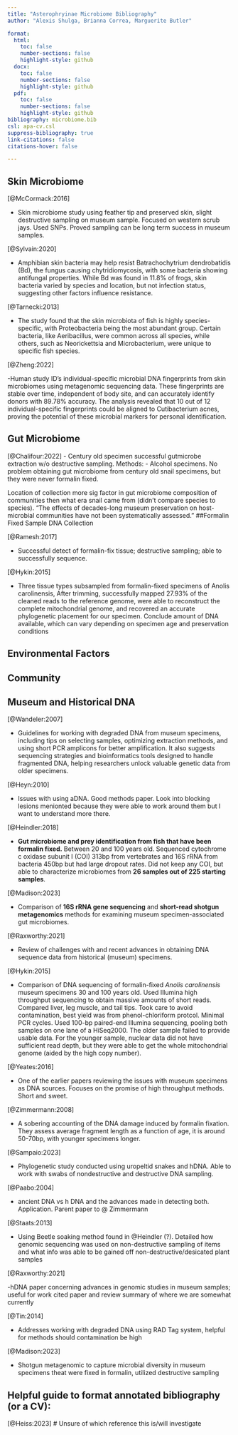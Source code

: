 ```yaml
---
title: "Asterophryinae Microbiome Bibliography"
author: "Alexis Shulga, Brianna Correa, Marguerite Butler"

format:
  html:
    toc: false
    number-sections: false
    highlight-style: github
  docx: 
    toc: false
    number-sections: false
    highlight-style: github
  pdf: 
    toc: false
    number-sections: false
    highlight-style: github
bibliography: microbiome.bib
csl: apa-cv.csl
suppress-bibliography: true
link-citations: false
citations-hover: false

---
```


## Skin Microbiome

[@McCormack:2016]

- Skin microbiome study using feather tip and preserved skin, slight destructive sampling on museum sample. Focused on western scrub jays. Used SNPs. Proved sampling can be long term success in museum samples. 

[@Sylvain:2020]

- Amphibian skin bacteria may help resist Batrachochytrium dendrobatidis (Bd), the fungus causing chytridiomycosis, with some bacteria showing antifungal properties. While Bd was found in 11.8% of frogs, skin bacteria varied by species and location, but not infection status, suggesting other factors influence resistance.

[@Tarnecki:2013]

- The study found that the skin microbiota of fish is highly species-specific, with Proteobacteria being the most abundant group. Certain bacteria, like Aeribacillus, were common across all species, while others, such as Neorickettsia and Microbacterium, were unique to specific fish species.

[@Zheng:2022]

-Human study ID's individual-specific microbial DNA fingerprints from skin microbiomes using metagenomic sequencing data. These fingerprints are stable over time, independent of body site, and can accurately identify donors with 89.78% accuracy. The analysis revealed that 10 out of 12 individual-specific fingerprints could be aligned to Cutibacterium acnes, proving the potential of these microbial markers for personal identification.


## Gut Microbiome

[@Chalifour:2022]
- Century old specimen successful gutmicrobe extraction w/o destructive sampling. Methods:
- Alcohol specimens. No problem obtaining gut microbiome from century old snail specimens, but they were never formalin fixed.

 Location of collection more sig factor in gut microbiome composition of communities then what era snail came from (didn't compare species to species). "The effects of decades-long museum preservation on host-microbial communities have not been systematically assessed."
##Formalin Fixed Sample DNA Collection

[@Ramesh:2017]

- Successful detect of formalin-fix tissue; destructive sampling; able to successfully sequence.

[@Hykin:2015]

- Three tissue types subsampled from formalin-fixed specimens of Anolis carolinensis, After trimming, successfully mapped 27.93% of the cleaned reads to the reference genome, were able to reconstruct the complete mitochondrial genome, and recovered an accurate phylogenetic placement for our specimen. Conclude amount of DNA available, which can vary depending on specimen age and preservation conditions

 
## Environmental Factors


## Community 


## Museum and Historical DNA

[@Wandeler:2007]

-  Guidelines for working with degraded DNA from museum specimens, including tips on selecting samples, optimizing extraction methods, and using short PCR amplicons for better amplification. It also suggests sequencing strategies and bioinformatics tools designed to handle fragmented DNA, helping researchers unlock valuable genetic data from older specimens.


[@Heyn:2010]

- Issues with using aDNA. Good methods paper. Look into blocking lesions menionted because they were able to work around them but I want to understand more there. 

[@Heindler:2018] 

-  __Gut microbiome and prey identification from fish that have been formalin fixed.__ Between 20 and 100 years old. Sequenced cytochrome c oxidase subunit I (COI) 313bp from vertebrates and 16S rRNA from bacteria 450bp but had large dropout rates. Did not keep any COI, but able to characterize microbiomes from __26 samples out of 225 starting samples__.

[@Madison:2023]

-  Comparison of __16S rRNA gene sequencing__ and __short-read shotgun metagenomics__ methods for examining museum specimen-associated gut microbiomes.  

[@Raxworthy:2021]

-  Review of challenges with and recent advances in obtaining DNA sequence data from historical (museum) specimens.

[@Hykin:2015]

- Comparison of DNA sequencing of formalin-fixed _Anolis carolinensis_ museum specimens 30 and 100 years old. Used Illumina high throughput sequencing to obtain massive amounts of short reads. Compared liver, leg muscle, and tail tips.  Took care to avoid contamination, best yield was from phenol-chloriform protcol. Minimal PCR cycles. Used 100-bp paired-end Illumina sequencing, pooling both samples on one lane of a HiSeq2000. The older sample failed to provide usable data. For the younger sample, nuclear data did not have sufficient read depth, but they were able to get the whole mitochondrial genome (aided by the high copy number). 

[@Yeates:2016]

- One of the earlier papers reviewing the issues with museum specimens as DNA sources. Focuses on the promise of high throughput methods. Short and sweet. 

[@Zimmermann:2008] 

- A sobering accounting of the DNA damage induced by formalin fixation. They assess average fragment length as a function of age, it is around 50-70bp, with younger specimens longer.

[@Sampaio:2023]

- Phylogenetic study conducted using uropeltid snakes and hDNA. Able to work with swabs of nondestructive and destructive DNA sampling. 

[@Paabo:2004]

- ancient DNA vs h DNA and the advances made in detecting both. Application. Parent paper to @ Zimmermann

[@Staats:2013]

- Using Beetle soaking method found in @Heindler (?). Detailed how genomic sequencing was used on non-destructive sampling of items and what info was able to be gained off non-destructive/desicated plant samples

[@Raxworthy:2021]

-hDNA paper concerning advances in genomic studies in museum samples; useful for work cited paper and review summary of where we are somewhat currently

[@Tin:2014]

- Addresses working with degraded DNA using RAD Tag system, helpful for methods should contamination be high

[@Madison:2023]

- Shotgun metagenomic to capture microbial diversity in museum specimens theat were fixed in formalin, utilized destructive sampling


## Helpful guide to format annotated bibliography (or a CV):   

[@Heiss:2023] # Unsure of which reference this is/will investigate
